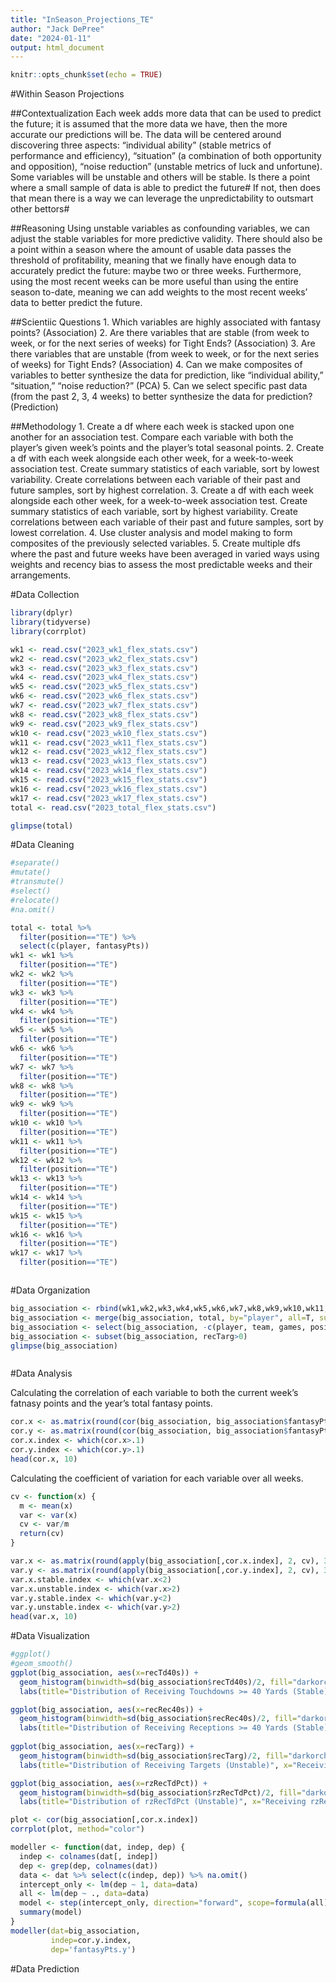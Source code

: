 ```yaml
---
title: "InSeason_Projections_TE"
author: "Jack DePree"
date: "2024-01-11"
output: html_document
---
```


```r
knitr::opts_chunk$set(echo = TRUE)
```

#Within Season Projections

##Contextualization
Each week adds more data that can be used to predict the future; it is assumed that the more data we have, then the more accurate our predictions will be. The data will be centered around discovering three aspects: "individual ability" (stable metrics of performance and efficiency), "situation" (a combination of both opportunity and opposition), "noise reduction" (unstable metrics of luck and unfortune).  Some variables will be unstable and others will be stable. Is there a point where a small sample of data is able to predict the future# If not, then does that mean there is a way we can leverage the unpredictability to outsmart other bettors#

##Reasoning
Using unstable variables as confounding variables, we can adjust the stable variables for more predictive validity. There should also be a point within a season where the amount of usable data passes the threshold of profitability, meaning that we finally have enough data to accurately predict the future: maybe two or three weeks. Furthermore, using the most recent weeks can be more useful than using the entire season to-date, meaning we can add weights to the most recent weeks' data to better predict the future. 

##Scientiic Questions
1. Which variables are highly associated with fantasy points? (Association)
2. Are there variables that are stable (from week to week, or for the next series of weeks) for Tight Ends? (Association)
3. Are there variables that are unstable (from week to week, or for the next series of weeks) for Tight Ends? (Association)
4. Can we make composites of variables to better synthesize the data for prediction, like "individual ability," "situation," "noise reduction?" (PCA)
5. Can we select specific past data (from the past 2, 3, 4 weeks) to better synthesize the data for prediction? (Prediction)

##Methodology
1. Create a df where each week is stacked upon one another for an association test. Compare each variable with both the player's given week's points and the player's total seasonal points.
2. Create a df with each week alongside each other week, for a week-to-week association test. Create summary statistics of each variable, sort by lowest variability. Create correlations between each variable of their past and future samples, sort by highest correlation. 
3. Create a df with each week alongside each other week, for a week-to-week association test. Create summary statistics of each variable, sort by highest variability. Create correlations between each variable of their past and future samples, sort by lowest correlation.
4. Use cluster analysis and model making to form composites of the previously selected variables.
5. Create multiple dfs where the past and future weeks have been averaged in varied ways using weights and recency bias to assess the most predictable weeks and their arrangements.

#Data Collection
```r
library(dplyr)
library(tidyverse)
library(corrplot)

wk1 <- read.csv("2023_wk1_flex_stats.csv")
wk2 <- read.csv("2023_wk2_flex_stats.csv")
wk3 <- read.csv("2023_wk3_flex_stats.csv")
wk4 <- read.csv("2023_wk4_flex_stats.csv")
wk5 <- read.csv("2023_wk5_flex_stats.csv")
wk6 <- read.csv("2023_wk6_flex_stats.csv")
wk7 <- read.csv("2023_wk7_flex_stats.csv")
wk8 <- read.csv("2023_wk8_flex_stats.csv")
wk9 <- read.csv("2023_wk9_flex_stats.csv")
wk10 <- read.csv("2023_wk10_flex_stats.csv")
wk11 <- read.csv("2023_wk11_flex_stats.csv")
wk12 <- read.csv("2023_wk12_flex_stats.csv")
wk13 <- read.csv("2023_wk13_flex_stats.csv")
wk14 <- read.csv("2023_wk14_flex_stats.csv")
wk15 <- read.csv("2023_wk15_flex_stats.csv")
wk16 <- read.csv("2023_wk16_flex_stats.csv")
wk17 <- read.csv("2023_wk17_flex_stats.csv")
total <- read.csv("2023_total_flex_stats.csv")

glimpse(total)
```

#Data Cleaning
```r
#separate()
#mutate()
#transmute()
#select()
#relocate()
#na.omit()

total <- total %>%
  filter(position=="TE") %>%
  select(c(player, fantasyPts))
wk1 <- wk1 %>%
  filter(position=="TE")
wk2 <- wk2 %>%
  filter(position=="TE")
wk3 <- wk3 %>%
  filter(position=="TE")
wk4 <- wk4 %>%
  filter(position=="TE")
wk5 <- wk5 %>%
  filter(position=="TE")
wk6 <- wk6 %>%
  filter(position=="TE")
wk7 <- wk7 %>%
  filter(position=="TE")
wk8 <- wk8 %>%
  filter(position=="TE")
wk9 <- wk9 %>%
  filter(position=="TE")
wk10 <- wk10 %>%
  filter(position=="TE")
wk11 <- wk11 %>%
  filter(position=="TE")
wk12 <- wk12 %>%
  filter(position=="TE")
wk13 <- wk13 %>%
  filter(position=="TE")
wk14 <- wk14 %>%
  filter(position=="TE")
wk15 <- wk15 %>%
  filter(position=="TE")
wk16 <- wk16 %>%
  filter(position=="TE")
wk17 <- wk17 %>%
  filter(position=="TE")
```

```r

```

#Data Organization
```r
big_association <- rbind(wk1,wk2,wk3,wk4,wk5,wk6,wk7,wk8,wk9,wk10,wk11,wk12,wk13,wk14,wk15,wk16,wk17)
big_association <- merge(big_association, total, by="player", all=T, suffixes=c(".x", ".y"))
big_association <- select(big_association, -c(player, team, games, position))
big_association <- subset(big_association, recTarg>0)
glimpse(big_association)
```

```r

```

#Data Analysis

Calculating the correlation of each variable to both the current week's fatnasy points and the year's total fantasy points.
```r
cor.x <- as.matrix(round(cor(big_association, big_association$fantasyPts.x, use="complete.obs"), 3))
cor.y <- as.matrix(round(cor(big_association, big_association$fantasyPts.y, use="complete.obs"), 3))
cor.x.index <- which(cor.x>.1)
cor.y.index <- which(cor.y>.1)
head(cor.x, 10)
```

Calculating the coefficient of variation for each variable over all weeks.
```r
cv <- function(x) {
  m <- mean(x)
  var <- var(x)
  cv <- var/m
  return(cv)
}
```

```r
var.x <- as.matrix(round(apply(big_association[,cor.x.index], 2, cv), 3))
var.y <- as.matrix(round(apply(big_association[,cor.y.index], 2, cv), 3))
var.x.stable.index <- which(var.x<2)
var.x.unstable.index <- which(var.x>2)
var.y.stable.index <- which(var.y<2)
var.y.unstable.index <- which(var.y>2)
head(var.x, 10)
```

#Data Visualization
```r
#ggplot()
#geom_smooth()
ggplot(big_association, aes(x=recTd40s)) +
  geom_histogram(binwidth=sd(big_association$recTd40s)/2, fill="darkorchid4") +
  labs(title="Distribution of Receiving Touchdowns >= 40 Yards (Stable)", x="Receiving TDs >= 40yds per Game", y="")

ggplot(big_association, aes(x=recRec40s)) +
  geom_histogram(binwidth=sd(big_association$recRec40s)/2, fill="darkorchid4") +
  labs(title="Distribution of Receiving Receptions >= 40 Yards (Stable)", x="Receiving Recs >= 40yds per Game", y="")
      
ggplot(big_association, aes(x=recTarg)) +
  geom_histogram(binwidth=sd(big_association$recTarg)/2, fill="darkorchid4") +
  labs(title="Distribution of Receiving Targets (Unstable)", x="Receiving Targets per Game", y="")

ggplot(big_association, aes(x=rzRecTdPct)) +
  geom_histogram(binwidth=sd(big_association$rzRecTdPct)/2, fill="darkorchid4") +
  labs(title="Distribution of rzRecTdPct (Unstable)", x="Receiving rzRecTdPct per Game", y="")
```

```r
plot <- cor(big_association[,cor.x.index])
corrplot(plot, method="color")
```

```r
modeller <- function(dat, indep, dep) {
  indep <- colnames(dat[, indep])
  dep <- grep(dep, colnames(dat))
  data <- dat %>% select(c(indep, dep)) %>% na.omit()
  intercept_only <- lm(dep ~ 1, data=data)
  all <- lm(dep ~ ., data=data)
  model <- step(intercept_only, direction="forward", scope=formula(all), trace=0)
  summary(model)
}
modeller(dat=big_association,
         indep=cor.y.index,
         dep='fantasyPts.y')
```

#Data Prediction
```r

```